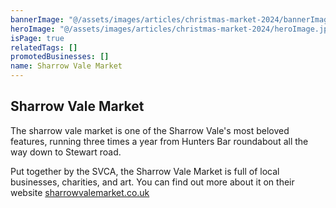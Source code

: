 ```yaml
---
bannerImage: "@/assets/images/articles/christmas-market-2024/bannerImage.jpeg"
heroImage: "@/assets/images/articles/christmas-market-2024/heroImage.jpeg"
isPage: true
relatedTags: []
promotedBusinesses: []
name: Sharrow Vale Market
---
```


## Sharrow Vale Market

The sharrow vale market is one of the Sharrow Vale's most beloved features, running three times a year from Hunters Bar roundabout all the way down to Stewart road.

Put together by the SVCA, the Sharrow Vale Market is full of local businesses, charities, and art. You can find out more about it on their website [sharrowvalemarket.co.uk](http://www.sharrowvalemarket.co.uk/)
